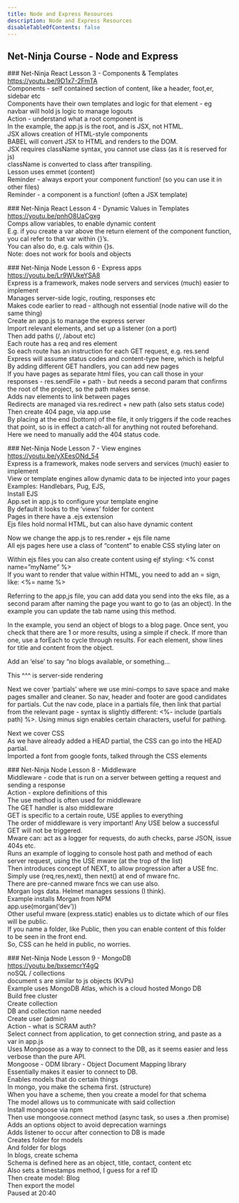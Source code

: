 ```yaml
---
title: Node and Express Resources
description: Node and Express Resources
disableTableOfContents: false
---
```


## Net-Ninja Course - Node and Express

### Net-Ninja React Lesson 3 - Components & Templates  
https://youtu.be/9D1x7-2FmTA  
Components - self contained section of content, like a header, foot,er, sidebar etc  
Components have their own templates and logic for that element - eg navbar will hold js logic to manage logouts  
Action - understand what a root component is  
In the example, the app.js is the root, and is JSX, not HTML.  
JSX allows creation of HTML-style components  
BABEL will convert JSX to HTML and renders to the DOM.  
JSX requires className syntax, you cannot use class (as it is reserved for js)  
className is converted to class after transpiling.  
Lesson uses emmet (content)  
Reminder - always export your component function! (so you can use it in other files)  
Reminder - a component is a function! (often a JSX template)

### Net-Ninja React Lesson 4 - Dynamic Values in Templates  
https://youtu.be/pnhO8UaCgxg  
Comps allow variables, to enable dynamic content  
E.g. if you create a var above the return element of the component function, you cal refer to that var within {}’s.  
You can also do, e.g. cals within {}s.  
Note: does not work for bools and objects

### Net-Ninja Node Lesson 6 - Express apps  
https://youtu.be/Lr9WUkeYSA8  
Express is a framework, makes node servers and services (much) easier to implement  
Manages server-side logic, routing, responses etc  
Makes code earlier to read - although not essential (node native will do the same thing)  
Create an app.js to manage the express server  
Import relevant elements, and set up a listener (on a port)  
Then add paths (/, /about etc)  
Each route has a req and res element  
So each route has an instruction for each GET request, e.g. res.send  
Express will assume status codes and content-type here, which is helpful  
By adding different GET handlers, you can add new pages  
If you have pages as separate html files, you can call those in your responses - res.sendFile + path - but needs a second param that confirms the root of the project, so the path makes sense.  
Adds nav elements to link between pages  
Redirects are managed via res.redirect + new path (also sets status code)  
Then create 404 page, via app.use  
By placing at the end (bottom) of the file, it only triggers if the code reaches that point, so is in effect a catch-all for anything not routed beforehand. Here we need to manually add the 404 status code.

### Net-Ninja Node Lesson 7 - View engines  
https://youtu.be/yXEesONd_54  
Express is a framework, makes node servers and services (much) easier to implement  
View or template engines allow dynamic data to be injected into your pages  
Examples: Handlebars, Pug, EJS,  
Install EJS  
App.set in app.js to configure your template engine  
By default it looks to the ‘views’ folder for content  
Pages in there have a .ejs extension  
Ejs files hold normal HTML, but can also have dynamic content

Now we change the app.js to res.render + ejs file name  
All ejs pages here use a class of “content” to enable CSS styling later on

Within ejs files you can also create content using ejf styling: <% const name=”myName” %>  
If you want to render that value within HTML, you need to add an = sign, like: <%= name %>

Referring to the app,js file, you can add data you send into the eks file, as a second param after naming the page you want to go to (as an object). In the example you can update the tab name using this method.

In the example, you send an object of blogs to a blog page. Once sent, you check that there are 1 or more results, using a simple if check. If more than one, use a forEach to cycle through results. For each element, show lines for title and content from the object.

Add an ‘else’ to say “no blogs available, or something…

This ^^^ is server-side rendering

Next we cover ‘partials’ where we use mini-comps to save space and make pages smaller and cleaner. So nav, header and footer are good candidates for partials. Cut the nav code, place in a partials file, then link that partial from the relevant page - syntax is slightly different: <%- include (partials path) %>. Using minus sign enables certain characters, useful for pathing.

Next we cover CSS  
As we have already added a HEAD partial, the CSS <styles> can go into the HEAD partial.  
Imported a font from google fonts, talked through the CSS elements

### Net-Ninja Node Lesson 8 - Middleware  
Middleware - code that is run on a server between getting a request and sending a response  
Action - explore definitions of this  
The use method is often used for middleware  
The GET handler is also middleware  
GET is specific to a certain route, USE applies to everything  
The order of middleware is very important! Any USE below a successful GET will not be triggered.  
Mware can: act as a logger for requests, do auth checks, parse JSON, issue 404s etc.  
Runs an example of logging to console host path and method of each server request, using the USE mware (at the trop of the list)  
Then introduces concept of NEXT, to allow progression after a USE fnc.  
Simply use (req,res,next), then next() at end of mware fnc.  
There are pre-canned mware fncs we can use also.  
Morgan logs data. Helmet manages sessions (I think).  
Example installs Morgan from NPM  
app.use(morgan(‘dev’))  
Other useful mware (express.static) enables us to dictate which of our files will be public.  
If you name a folder, like Public, then you can enable content of this folder to be seen in the front end.  
So, CSS can he held in public, no worries.

### Net-Ninja Node Lesson 9 - MongoDB  
https://youtu.be/bxsemcrY4gQ  
noSQL / collections  
document s are similar to js objects (KVPs)  
Example uses MongoDB Atlas, which is a cloud hosted Mongo DB  
Build free cluster  
Create collection  
DB and collection name needed  
Create user (admin)  
Action - what is SCRAM auth?  
Select connect from application, to get connection string, and paste as a var in app.js  
Uses Mongoose as a way to connect to the DB, as it seems easier and less verbose than the pure API.  
Mongoose - ODM library - Object Document Mapping library  
Essentially makes it easier to connect to DB.  
Enables models that do certain things  
In mongo, you make the schema first. (structure)  
When you have a scheme, then you create a model for that schema  
The model allows us to communicate with said collection  
Install mongoose via npm  
Then use mongoose.connect method (async task, so uses a .then promise)  
Adds an options object to avoid deprecation warnings  
Adds listener to occur after connection to DB is made  
Creates folder for models  
And folder for blogs  
In blogs, create schema  
Schema is defined here as an object, title, contact, content etc  
Also sets a timestamps method, I guess for a ref ID  
Then create model: Blog  
Then export the model  
Paused at 20:40
